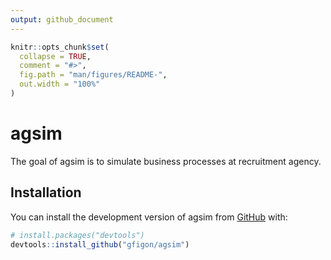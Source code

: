 ```yaml
---
output: github_document
---
```


<!-- README.md is generated from README.Rmd. Please edit that file -->

```r
knitr::opts_chunk$set(
  collapse = TRUE,
  comment = "#>",
  fig.path = "man/figures/README-",
  out.width = "100%"
)
```

# agsim

<!-- badges: start -->

<!-- badges: end -->

The goal of agsim is to simulate business processes at recruitment agency.

## Installation

You can install the development version of agsim from [GitHub](https://github.com/) with:

``` r
# install.packages("devtools")
devtools::install_github("gfigon/agsim")
```

## 
